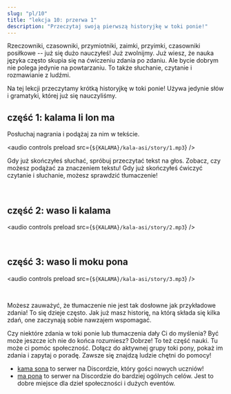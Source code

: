 ```yaml
---
slug: "pl/10"
title: "lekcja 10: przerwa 1"
description: "Przeczytaj swoją pierwszą historyjkę w toki ponie!"
---
```



Rzeczowniki, czasowniki, przymiotniki, zaimki, przyimki, czasowniki posiłkowe -- już się dużo nauczyłeś! Już zwolnijmy. Już wiesz, że nauka języka często skupia się na ćwiczeniu zdania po zdaniu. Ale bycie dobrym nie polega jedynie na powtarzaniu. To także słuchanie, czytanie i rozmawianie z ludźmi.

Na tej lekcji przeczytamy krótką historyjkę w toki ponie! Używa jedynie słów i gramatyki, której już się nauczyliśmy.

## część 1: kalama li lon ma

Posłuchaj nagrania i podążaj za nim w tekście.

<audio controls preload src={`${KALAMA}/kala-asi/story/1.mp3`} />

Gdy już skończyłeś słuchać, spróbuj przeczytać tekst na głos. Zobacz, czy możesz podążać za znaczeniem tekstu! Gdy już skończyłeś ćwiczyć czytanie i słuchanie, możesz sprawdzić tłumaczenie!

<Tabbed id="1">
  <Row sl="soweli li lon ma kasi." m="Była sobie łania w lesie." />
  <Row sl="nimi ona li soweli Mumu." m="Jej imię to Mumu." />
  <Row sl="soweli Mumu li lape pona." m="Mumu dobrze spała." />
  <Row sl="kasi li awen e lape ona." m="Drzewa chroniły jej sen." />
  <br />
  <Row sl="kalama nasa suli li kama." m="Rozległ się głośny, dziwny odgłos." />
  <Row sl="lape li weka tan soweli." m="Łania się obudziła." />
  <Row sl="soweli li wile sona e kalama." m="Chciała się dowiedzieć więcej o odgłosie." />
</Tabbed>

## część 2: waso li kalama

<audio controls preload src={`${KALAMA}/kala-asi/story/2.mp3`} />

<Tabbed id="2">
  <Row sl="waso lili suwi li kama." m="Przyleciał mały, uroczy wróbel." />
  <Row sl="nimi ona li waso Siju." m="Jego imię to Siju." />
  <Row sl="soweli li lukin e ona." m="Łania spojrzała na wróbla." />
  <Row sl="soweli li kama sona e ni:" m="Nauczyła się tego:" />
  <Row sl="kalama wawa li tan waso ni." m="odgłos się rozległ z tego ptaka." />
  <br />
  <Row sl="waso li wile moku." m="Wróbel był głodny." />
  <Row sl="wile ona li suli." m="Był zdesperowany." />
  <Row sl="ona li kalama suli tan ni." m="Więc wykrzyczał." />
</Tabbed>

## część 3: waso li moku pona

<audio controls preload src={`${KALAMA}/kala-asi/story/3.mp3`} />

<Tabbed id="3">
  <Row sl="ni li ike tawa soweli Mumu." m="Mumu poczuła się z tym smutna." />
  <Row sl="soweli li wile pona e waso." m="Łania chciała pomóc wróblowi." />
  <Row sl="soweli li pana e pipi suli tawa ona." m="Nakarmiła go dużą gąsienicą." />
  <br />
  <Row sl="waso li moku e pipi." m="Wróbel zjadł robaka." />
  <Row sl="ni li pona tawa ona." m="To zaspokoiło jego głód." />
</Tabbed>

Możesz zauważyć, że tłumaczenie nie jest tak dosłowne jak przykładowe zdania! To się dzieje często. Jak już masz historię, na którą składa się kilka zdań, one zaczynają sobie nawzajem wspomagać.

Czy niektóre zdania w toki ponie lub tłumaczenia dały Ci do myślenia? Być może jeszcze ich nie do końca rozumiesz? Dobrze! To też część nauki. Tu może ci pomóc społeczność. Dołącz do aktywnej grupy toki pony, pokaż im zdania i zapytaj o poradę. Zawsze się znajdzą ludzie chętni do pomocy!

* [kama sona](https://discord.gg/ChC6qtVsSE) to serwer na Discordzie, który gości nowych uczniów!
* [ma pona](https://discord.gg/6zkugJFU4x) to serwer na Discordzie do bardziej ogólnych celów. Jest to dobre miejsce dla dzieł społeczności i dużych eventów.
